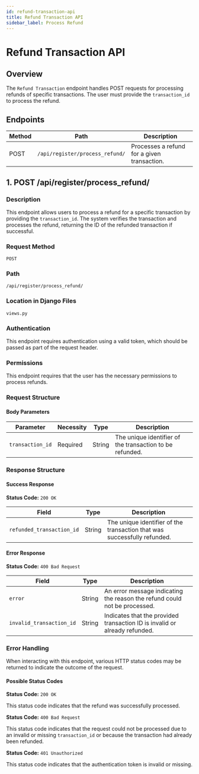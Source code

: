 ```yaml
---
id: refund-transaction-api
title: Refund Transaction API
sidebar_label: Process Refund
---
```


# Refund Transaction API

## Overview

The `Refund Transaction` endpoint handles POST requests for processing refunds of specific transactions. The user must provide the `transaction_id` to process the refund.

## Endpoints

| Method | Path                                   | Description                            |
|--------|----------------------------------------|----------------------------------------|
| POST   | `/api/register/process_refund/`        | Processes a refund for a given transaction. |

## 1. POST /api/register/process_refund/

### Description

This endpoint allows users to process a refund for a specific transaction by providing the `transaction_id`. The system verifies the transaction and processes the refund, returning the ID of the refunded transaction if successful.

### Request Method

`POST`

### Path

`/api/register/process_refund/`

### Location in Django Files

`views.py`

### Authentication

This endpoint requires authentication using a valid token, which should be passed as part of the request header.

### Permissions

This endpoint requires that the user has the necessary permissions to process refunds.

### Request Structure

#### Body Parameters

| Parameter       | Necessity | Type    | Description                                                   |
|-----------------|-----------|---------|---------------------------------------------------------------|
| `transaction_id`| Required  | String  | The unique identifier of the transaction to be refunded.       |

### Response Structure

#### Success Response

**Status Code:** `200 OK`

| Field                  | Type    | Description                                                      |
|------------------------|---------|------------------------------------------------------------------|
| `refunded_transaction_id`| String  | The unique identifier of the transaction that was successfully refunded. |

#### Error Response

**Status Code:** `400 Bad Request`

| Field                  | Type    | Description                                                       |
|------------------------|---------|-------------------------------------------------------------------|
| `error`                | String  | An error message indicating the reason the refund could not be processed. |
| `invalid_transaction_id`| String  | Indicates that the provided transaction ID is invalid or already refunded. |

### Error Handling

When interacting with this endpoint, various HTTP status codes may be returned to indicate the outcome of the request.

#### Possible Status Codes

**Status Code:** `200 OK`

This status code indicates that the refund was successfully processed.

**Status Code:** `400 Bad Request`

This status code indicates that the request could not be processed due to an invalid or missing `transaction_id` or because the transaction had already been refunded.

**Status Code:** `401 Unauthorized`

This status code indicates that the authentication token is invalid or missing.
